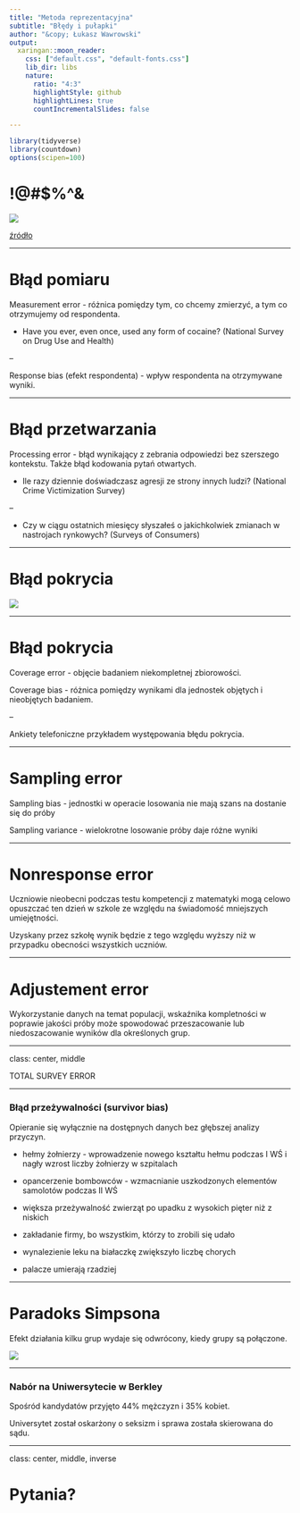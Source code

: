 ```yaml
---
title: "Metoda reprezentacyjna"
subtitle: "Błędy i pułapki"
author: "&copy; Łukasz Wawrowski"
output:
  xaringan::moon_reader:
    css: ["default.css", "default-fonts.css"]
    lib_dir: libs
    nature:
      ratio: "4:3"
      highlightStyle: github
      highlightLines: true
      countIncrementalSlides: false

---
```


```r
library(tidyverse)
library(countdown)
options(scipen=100)
```

# !@#$%^&

![](img/wprost.png)

[źródło](https://www.wprost.pl/tygodnik/10274294/kto-jest-najlepiej-zarabiajacym-polskim-pisarzem-nowy-ranking-wprost.html)

---

# Błąd pomiaru

Measurement error - różnica pomiędzy tym, co chcemy zmierzyć, a tym co otrzymujemy od respondenta.

- Have you ever, even once, used any form of cocaine? (National Survey on Drug Use and Health)

--

Response bias (efekt respondenta) - wpływ respondenta na otrzymywane wyniki. 

---

# Błąd przetwarzania

Processing error - błąd wynikający z zebrania odpowiedzi bez szerszego kontekstu. Także błąd kodowania pytań otwartych.

- Ile razy dziennie doświadczasz agresji ze strony innych ludzi? (National Crime Victimization Survey)

--

- Czy w ciągu ostatnich miesięcy słyszałeś o jakichkolwiek zmianach w nastrojach rynkowych? (Surveys of Consumers)

---

# Błąd pokrycia

![](img/operat.png)

---

# Błąd pokrycia

Coverage error - objęcie badaniem niekompletnej zbiorowości. 

Coverage bias -  różnica pomiędzy wynikami dla jednostek objętych i nieobjętych badaniem.

--

Ankiety telefoniczne przykładem występowania błędu pokrycia.

---

# Sampling error

Sampling bias - jednostki w operacie losowania nie mają szans na dostanie się do próby

Sampling variance - wielokrotne losowanie próby daje różne wyniki

---

# Nonresponse error

Uczniowie nieobecni podczas testu kompetencji z matematyki mogą celowo opuszczać ten dzień w szkole ze względu na świadomość mniejszych umiejętności. 

Uzyskany przez szkołę wynik będzie z tego względu wyższy niż w przypadku obecności wszystkich uczniów.

---

# Adjustement error

Wykorzystanie danych na temat populacji, wskaźnika kompletności w poprawie jakości próby może spowodować przeszacowanie lub niedoszacowanie wyników dla określonych grup.

---

class: center, middle

TOTAL SURVEY ERROR

---

### Błąd przeżywalności (survivor bias)

Opieranie się wyłącznie na dostępnych danych bez głębszej analizy przyczyn.

- hełmy żołnierzy - wprowadzenie nowego kształtu hełmu podczas I WŚ i nagły wzrost liczby żołnierzy w szpitalach

- opancerzenie bombowców - wzmacnianie uszkodzonych elementów samolotów podczas II WŚ

- większa przeżywalność zwierząt po upadku z wysokich pięter niż z niskich 

- zakładanie firmy, bo wszystkim, którzy to zrobili się udało

- wynalezienie leku na białaczkę zwiększyło liczbę chorych

- palacze umierają rzadziej

---

# Paradoks Simpsona

Efekt działania kilku grup wydaje się odwrócony, kiedy grupy są połączone.

![](img/simpson.png)

---

### Nabór na Uniwersytecie w Berkley

Spośród kandydatów przyjęto 44% mężczyzn i 35% kobiet.

Universytet został oskarżony o seksizm i sprawa została skierowana do sądu.

---

class: center, middle, inverse

# Pytania?

